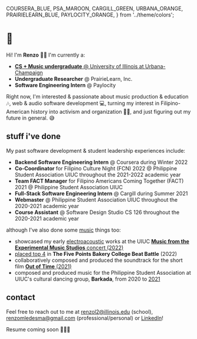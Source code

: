  COURSERA_BLUE,
  PSA_MAROON,
  CARGILL_GREEN,
  URBANA_ORANGE,
  PRAIRIELEARN_BLUE,
  PAYLOCITY_ORANGE,
} from '../theme/colors';

# 🐸

Hi! I'm **Renzo** 🐸🌱 I'm currently a:

- [**CS + Music undergraduate** @ University of Illinois at Urbana-Champaign](https://music.illinois.edu/area/cs-music)
- <Hoverable color={PRAIRIELEARN_BLUE}>**Undergraduate Researcher** @ PrairieLearn, Inc.</Hoverable>
- <Hoverable color={PAYLOCITY_ORANGE}>**Software Engineering Intern** @ Paylocity</Hoverable>

Right now, I'm interested & passionate about music production & education 🎶, web & audio software development 💻, turning my interest in Filipino-American history into activism and organization ✊🏼, and just figuring out my future in general. 😅

## stuff i've done

My past software development & student leadership experiences include:

- <Hoverable color={COURSERA_BLUE}>**Backend Software Engineering Intern** @ Coursera</Hoverable> during Winter 2022
- <Hoverable color={PSA_MAROON}>**Co-Coordinator** for Filipino Culture Night (FCN) 2022 @ Philippine Student Association UIUC</Hoverable> throughout the 2021-2022 academic year
- <Hoverable color={PSA_MAROON}>**Team FACT Manager** for Filipino Americans Coming Together (FACT) 2021 @ Philippine Student Association UIUC</Hoverable>
- <Hoverable color={CARGILL_GREEN}>**Full-Stack Software Engineering Intern** @ Cargill</Hoverable> during Summer 2021
- <Hoverable color={PSA_MAROON}>**Webmaster** @ Philippine Student Association UIUC</Hoverable> throughout the 2020-2021 academic year
- <Hoverable color={URBANA_ORANGE}>**Course Assistant** @ Software Design Studio CS 126</Hoverable> throughout the 2020-2021 academic year

although I've also done some [music](/music) things too:

- showcased my early [electroacoustic](https://soundcloud.com/zenr0/sets/electroacoustic) works at the UIUC [**Music from the Experimental Music Studios** concert (2022)](https://music.illinois.edu/event/music-experimental-music-studios-0)
- [placed top 4](https://www.instagram.com/stories/highlights/17901248447603543/) in **The Five Points Bakery College Beat Battle** (2022)
- collaboratively composed and produced the soundtrack for the short film [**Out of Time** (2021)](/out-of-time)
- composed and produced music for the Philippine Student Association at UIUC's cultural dancing group, **Barkada**, from 2020 to [2021](/fact)

## contact

Feel free to reach out to me at [renzol2@illinois.edu](mailto:renzol2@illinois.edu) (school), [renzomledesma@gmail.com](mailto:renzomledesma@gmail.com) (professional/personal) or [LinkedIn](https://www.linkedin.com/in/renzo-marc-ledesma/)!

Resume coming soon 🏃🏼‍♀️
